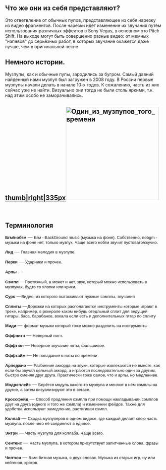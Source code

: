 ==Что же они из себя представляют?==
Это ответвление от обычных пупов, представляющее из себя нарезку из видео фрагментов. После нарезки идёт изменение их звучания путём использования различных эффектов в Sony Vegas, в основном это Pitch Shift. На выходе могут быть совершенно разные видео: от мемных "напевов" до серьёзных работ, в которых звучание окажется даже лучше, чем в оригинальной песне.

== Немного истории. ==
Музпупы, как и обычные пупы, зародились за бугром. Самый давний найденный нами музпуп был загружен в 2008 году. В России первые музпупы начали делать в начале 10-х годов. К сожалению, часть из них сейчас уже не найти. Визуально они тогда не были столь яркими, т.к. над этим особо не заморачивались.


==[[Файл:Sexy pocik with pitch|thumb|right|335px]][[File:Один из музпупов того времени|thumb|300x300px]]==

 
==Терминология==
<span style="font-family:arial,sans,sans-serif;font-size:13.3333px;font-weight:700;text-align:center;">Бгм/нобгм </span><span style="color:rgb(84,84,84);font-family:Helvetica,arial,sans-serif;font-size:16px;font-weight:400;">— </span><span style="font-family:arial,sans,sans-serif;font-size:13.3333px;font-weight:400;">Бгм - BackGround music (музыка на фоне). Собственно, nobgm - музыки на фоне нет, только музпук. Чаще всего нобгм звучит пустовато/скучно.</span>

<span style="font-family:arial,sans,sans-serif;font-size:13.3333px;font-weight:700;text-align:center;">Лид </span><span style="color:rgb(84,84,84);font-family:Helvetica,arial,sans-serif;font-size:16px;font-weight:400;">— </span><span style="font-family:arial,sans,sans-serif;font-size:13.3333px;font-weight:400;">Главная мелодия в музпупе.</span>

<span style="font-family:arial,sans,sans-serif;font-size:13.3333px;font-weight:700;text-align:center;">Перки </span><span style="color:rgb(84,84,84);font-family:Helvetica,arial,sans-serif;font-size:16px;font-weight:400;">— </span><span style="font-family:arial,sans,sans-serif;font-size:13.3333px;font-weight:400;">Ударники и прочее.</span>

<span style="font-family:arial,sans,sans-serif;font-size:13.3333px;font-weight:700;text-align:center;">Арпы </span><span style="color:rgb(84,84,84);font-family:Helvetica,arial,sans-serif;font-size:16px;font-weight:400;">—</span>

<span style="font-family:arial,sans,sans-serif;font-size:13.3333px;font-weight:700;text-align:center;">Сэмпл </span><span style="color:rgb(84,84,84);font-family:Helvetica,arial,sans-serif;font-size:16px;font-weight:400;">—</span><span style="font-family:arial,sans,sans-serif;font-size:13.3333px;font-weight:400;">Протяжный, а может и нет, звук, который можно использовать в музпуках, будто то хлопки или крики.</span>

<span style="font-family:arial,sans,sans-serif;font-size:13.3333px;font-weight:700;text-align:center;">Сурс </span><span style="color:rgb(84,84,84);font-family:Helvetica,arial,sans-serif;font-size:16px;font-weight:400;">—</span><span style="font-family:arial,sans,sans-serif;font-size:13.3333px;font-weight:400;">Видео, из которого вытаскивают нужные сэмплы, звучания</span>

<span style="font-family:arial,sans,sans-serif;font-size:13.3333px;font-weight:700;text-align:center;">Сплиты </span><span style="color:rgb(84,84,84);font-family:Helvetica,arial,sans-serif;font-size:16px;font-weight:400;">—</span><span style="font-family:arial,sans,sans-serif;font-size:13.3333px;font-weight:400;">Дорожки на которых располагаются инструменты которые играют в треке, например, в рокнроле каком нибудь отедльный сплит для ведущей гитары, баса, барабанов, вокала если есть и дополнительных гитар по сплиту</span>

<span style="font-family:arial,sans,sans-serif;font-size:13.3333px;font-weight:700;text-align:center;">Миди </span><span style="color:rgb(84,84,84);font-family:Helvetica,arial,sans-serif;font-size:16px;font-weight:400;">— </span><span style="font-family:arial,sans,sans-serif;font-size:13.3333px;font-weight:400;">формат музыки который тоже можно разделить на инструменты</span>

<span style="font-family:arial,sans,sans-serif;font-size:13.3333px;font-weight:700;text-align:center;">Оффпитч </span><span style="color:rgb(84,84,84);font-family:Helvetica,arial,sans-serif;font-size:16px;font-weight:400;">— </span><span style="font-family:arial,sans,sans-serif;font-size:13.3333px;font-weight:400;">Неверный питч.</span>

<span style="font-family:arial,sans,sans-serif;font-size:13.3333px;font-weight:700;text-align:center;">Оффтюн </span><span style="color:rgb(84,84,84);font-family:Helvetica,arial,sans-serif;font-size:16px;font-weight:400;">— </span><span style="font-family:arial,sans,sans-serif;font-size:13.3333px;font-weight:400;">Неверное звучание ноты, фальшивое.</span>

<span style="font-family:arial,sans,sans-serif;font-size:13.3333px;font-weight:700;text-align:center;">Оффтайм </span><span style="color:rgb(84,84,84);font-family:Helvetica,arial,sans-serif;font-size:16px;font-weight:400;">— </span><span style="font-family:arial,sans,sans-serif;font-size:13.3333px;font-weight:400;">Не попадание в ноты по времени</span>

<span style="font-family:arial,sans,sans-serif;font-size:13.3333px;font-weight:700;text-align:center;">Арпеджио </span><span style="color:rgb(84,84,84);font-family:Helvetica,arial,sans-serif;font-size:16px;font-weight:400;">— </span><span style="font-family:arial,sans,sans-serif;font-size:13.3333px;font-weight:400;">Разбиение аккорда на звуки, которые извлекаются не вместе, как если бы звучал цельный аккорд, а играются последовательно один за другим, быстро сменяя друг друга. Практически тоже самое, что и арпы, но медленнее.</span>

<span style="font-family:arial,sans,sans-serif;font-size:13.3333px;font-weight:700;text-align:center;">Модреплейс </span><span style="color:rgb(84,84,84);font-family:Helvetica,arial,sans-serif;font-size:16px;font-weight:400;">— </span><span style="font-family:Arial;font-size:13.3333px;font-weight:400;">Берётся модуль какого-то музпупа и меняют в нём сэмплы на другие, а затем визуализируют это в вегасе.</span>

<span style="font-family:arial,sans,sans-serif;font-size:13.3333px;font-weight:700;text-align:center;">Кроссфейд </span><span style="color:rgb(84,84,84);font-family:Helvetica,arial,sans-serif;font-size:16px;font-weight:400;">— </span><span style="font-family:arial,sans,sans-serif;font-size:13.3333px;font-weight:400;">Способ продления сэмпла при помощи накладывании сэмплов друг на друга (одного и того же сэмпла) и изменении фейдов. Также для удобства используют замедление, растягивая сэмпл.</span>

<span style="font-family:arial,sans,sans-serif;font-size:13.3333px;font-weight:700;text-align:center;">Коллаб </span><span style="color:rgb(84,84,84);font-family:Helvetica,arial,sans-serif;font-size:16px;font-weight:400;">— </span><span style="font-family:arial,sans,sans-serif;font-size:13.3333px;font-weight:400;">Сходка музпуперов в одном видосе, где каждый делает свою часть музпупа, после чего её соединяют в единое.</span>

<span style="font-family:arial,sans,sans-serif;font-size:13.3333px;font-weight:700;text-align:center;">Энтри </span><span style="color:rgb(84,84,84);font-family:Helvetica,arial,sans-serif;font-size:16px;font-weight:400;">— </span><span style="font-family:arial,sans,sans-serif;font-size:13.3333px;font-weight:400;">Часть музпупа для коллаба. Чаще всего.</span>

<span style="font-family:arial,sans,sans-serif;font-size:13.3333px;font-weight:700;text-align:center;">Сентенс </span><span style="color:rgb(84,84,84);font-family:Helvetica,arial,sans-serif;font-size:16px;font-weight:400;">— </span><span style="font-family:arial,sans,sans-serif;font-size:13.3333px;font-weight:400;">Часть музпупа, в котором присутствует запитченные слова, фразы и прочее.</span>

<span style="font-family:arial,sans,sans-serif;font-size:13.3333px;font-weight:700;text-align:center;">Чиптюн </span><span style="color:rgb(84,84,84);font-family:Helvetica,arial,sans-serif;font-size:16px;font-weight:400;">— </span><span style="font-family:arial,sans,sans-serif;font-size:13.3333px;font-weight:400;">8-ми битная музыка, в двух словах. Музыка из старых игр, ну или кейгенов, кряков.</span>